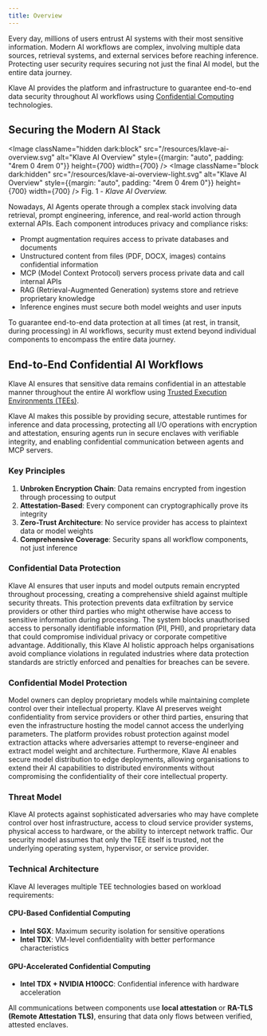 ```yaml
---
title: Overview
---
```



Every day, millions of users entrust AI systems with their most sensitive information. Modern AI workflows are complex, involving multiple data sources, retrieval systems, and external services before reaching inference. Protecting user security requires securing not just the final AI model, but the entire data journey.

Klave AI provides the platform and infrastructure to guarantee end-to-end data security throughout AI workflows using [Confidential Computing](http://localhost:3000/learn/confidential-computing/overview) technologies.

## Securing the Modern AI Stack

<Image className="hidden dark:block" src="/resources/klave-ai-overview.svg" alt="Klave AI Overview" style={{margin: "auto", padding: "4rem 0 4rem 0"}} height={700} width={700} />
<Image className="block dark:hidden" src="/resources/klave-ai-overview-light.svg" alt="Klave AI Overview" style={{margin: "auto", padding: "4rem 0 4rem 0"}} height={700} width={700} />
Fig. 1 - *Klave AI Overview.*

Nowadays, AI Agents operate through a complex stack involving data retrieval, prompt engineering, inference, and real-world action through external APIs. Each component introduces privacy and compliance risks:

- Prompt augmentation requires access to private databases and documents
- Unstructured content from files (PDF, DOCX, images) contains confidential information
- MCP (Model Context Protocol) servers process private data and call internal APIs
- RAG (Retrieval-Augmented Generation) systems store and retrieve proprietary knowledge
- Inference engines must secure both model weights and user inputs

To guarantee end-to-end data protection at all times (at rest, in transit, during processing) in AI workflows, security must extend beyond individual components to encompass the entire data journey.

## End-to-End Confidential AI Workflows

Klave AI ensures that sensitive data remains confidential in an attestable manner throughout the entire AI workflow using [Trusted Execution Environments (TEEs)](http://localhost:3000/learn/confidential-computing/tee).

Klave AI makes this possible by providing secure, attestable runtimes for inference and data processing, protecting all I/O operations with encryption and attestation, ensuring agents run in secure enclaves with verifiable integrity, and enabling confidential communication between agents and MCP servers.

### Key Principles

1. **Unbroken Encryption Chain**: Data remains encrypted from ingestion through processing to output
2. **Attestation-Based**: Every component can cryptographically prove its integrity
3. **Zero-Trust Architecture**: No service provider has access to plaintext data or model weights
4. **Comprehensive Coverage**: Security spans all workflow components, not just inference

### Confidential Data Protection

Klave AI ensures that user inputs and model outputs remain encrypted throughout processing, creating a comprehensive shield against multiple security threats. This protection prevents data exfiltration by service providers or other third parties who might otherwise have access to sensitive information during processing. The system blocks unauthorised access to personally identifiable information (PII, PHI), and proprietary data that could compromise individual privacy or corporate competitive advantage. Additionally, this Klave AI holistic approach helps organisations avoid compliance violations in regulated industries where data protection standards are strictly enforced and penalties for breaches can be severe.

### Confidential Model Protection

Model owners can deploy proprietary models while maintaining complete control over their intellectual property. Klave AI preserves weight confidentiality from service providers or other third parties, ensuring that even the infrastructure hosting the model cannot access the underlying parameters. The platform provides robust protection against model extraction attacks where adversaries attempt to reverse-engineer and extract model weight and architecture. Furthermore, Klave AI enables secure model distribution to edge deployments, allowing organisations to extend their AI capabilities to distributed environments without compromising the confidentiality of their core intellectual property.

### Threat Model

Klave AI protects against sophisticated adversaries who may have complete control over host infrastructure, access to cloud service provider systems, physical access to hardware, or the ability to intercept network traffic.
Our security model assumes that only the TEE itself is trusted, not the underlying operating system, hypervisor, or service provider.

### Technical Architecture

Klave AI leverages multiple TEE technologies based on workload requirements:

#### CPU-Based Confidential Computing
- **Intel SGX**: Maximum security isolation for sensitive operations
- **Intel TDX**: VM-level confidentiality with better performance characteristics

#### GPU-Accelerated Confidential Computing  
- **Intel TDX + NVIDIA H100CC**: Confidential inference with hardware acceleration

All communications between components use **local attestation** or **RA-TLS (Remote Attestation TLS)**, ensuring that data only flows between verified, attested enclaves.
